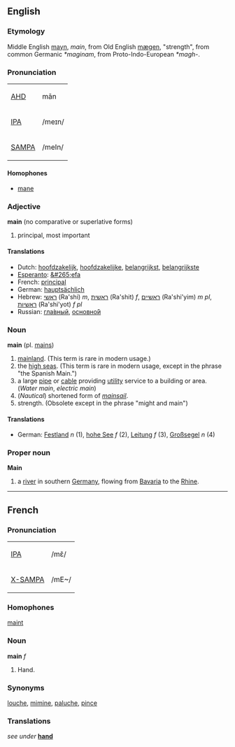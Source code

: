 ==English==
===Etymology===
Middle English [[mayn]], ''main'', from Old English [[mægen]], "strength", from common Germanic ''*maginam'', from Proto-Indo-European ''*magh-''.

===Pronunciation===
{| border=1 cellpadding=5
| [[w:AHD|AHD]] || mān
|-
| [[w:IPA|IPA]] || /meɪn/
|-
| [[w:SAMPA|SAMPA]] || /meIn/
|}

====Homophones====
*[[mane]]

===Adjective===
'''main''' (no comparative or superlative forms)
# principal, most important

====Translations====
*Dutch: [[hoofdzakelijk]], [[hoofdzakelijke]], [[belangrijkst]], [[belangrijkste]]
*[[Esperanto]]: [[&#265;efa]]
*French: [[principal]]
*German: [[hauptsächlich]]
*Hebrew: [[ראשי]] (Ra'shi) ''m'', [[ראשית]] (Ra'shit) ''f'', [[ראשיים]] (Ra'shi'yim) ''m pl'', [[ראשיות]] (Ra'shi'yot) ''f pl''
*Russian: [[главный|гла́вный]], [[основной|основно́й]]

===Noun===
'''main''' (pl. [[mains]])

# [[mainland]].  (This term is rare in modern usage.)
# the [[high seas]].  (This term is rare in modern usage, except in the phrase "the Spanish Main.")
# a large [[pipe]] or [[cable]] providing [[utility]] service to a building or area.  (''Water main'', ''electric main'')
# (''Nautical'') shortened form of ''[[mainsail]]''.
#strength. (Obsolete except in the phrase "might and main")

====Translations====

*German: [[Festland]] ''n'' (1), [[hohe See]] ''f'' (2), [[Leitung]] ''f'' (3), [[Großsegel]] ''n'' (4)

===Proper noun===
'''Main'''

# a [[river]] in southern [[Germany]], flowing from [[Bavaria]] to the [[Rhine]].

----

==French==
===Pronunciation===
{| border=1 cellpadding=5
| [[w:IPA|IPA]] ||  /mɛ̃/
|-
| [[w:X-SAMPA|X-SAMPA]] || /mE~/ 
<!-- Marked as X-SAMPA because French SAMPA calls this vowel /e~/, which doesnt match the IPA -->
|}

===Homophones===
[[maint]]

===Noun===
'''main''' ''f''
# Hand.

===Synonyms===
[[louche]], [[mimine]], [[paluche]], [[pince]]

===Translations===
''see under'' '''[[hand]]'''